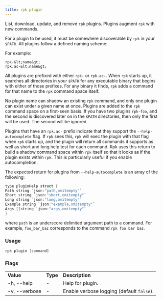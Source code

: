 ```yaml
---
title: rpk plugin
---
```


<head>
  <meta name="title" content="rpk plugin | Redpanda Docs" />
  <meta name="description" content="rpk plugin" />
  <link rel="canonical" href="https://docs.redpanda.com/docs/reference/rpk/rpk-plugin/" />
</head>

List, download, update, and remove `rpk` plugins.
Plugins augment `rpk` with new commands.

For a plugin to be used, it must be somewhere discoverable by `rpk` in your `$PATH`. All plugins follow a defined naming scheme:

For example:

```
rpk-&lt;name&gt;
rpk.ac-&lt;name&gt;
```

All plugins are prefixed with either `rpk-` or `rpk.ac-`. When `rpk` starts up, it
searches all directories in your `$PATH` for any executable binary that begins
with either of those prefixes. For any binary it finds, `rpk` adds a command for
that name to the `rpk` command space itself.

No plugin name can shadow an existing `rpk` command, and only one plugin can
exist under a given name at once. Plugins are added to the `rpk` command space on
a first-seen basis. If you have two plugins `rpk-foo`, and the second is
discovered later on in the `$PATH` directories, then only the first will be used.
The second will be ignored.

Plugins that have an `rpk.ac-` prefix indicate that they support the
`--help-autocomplete` flag. If `rpk` sees this, `rpk` will exec the plugin with that
flag when `rpk` starts up, and the plugin will return all commands it supports as
well as short and long help test for each command. Rpk uses this return to
build a shadow command space within `rpk` itself so that it looks as if the
plugin exists within `rpk`. This is particularly useful if you enable
autocompletion.

The expected return for plugins from `--help-autocomplete` is an array of the
following:

```c
type pluginHelp struct {
Path string `json:"path,omitempty"`
Short string `json:"short,omitempty"`
Long string `json:"long,omitempty"`
Example string `json:"example,omitempty"`
Args []string `json:"args,omitempty"`
}
```

where `path` is an underscore delimited argument path to a command. For
example, `foo_bar_baz` corresponds to the command `rpk foo bar baz`.

### Usage

```
rpk plugin [command]
```

### Flags

<table>
  <tbody>
    <tr>
      <td>
        <strong> Value</strong>
      </td>
      <td>
        <strong> Type</strong>
      </td>
      <td>
        <strong> Description</strong>
      </td>
    </tr>
    <tr>
      <td>-h, --help</td>
      <td>-</td>
      <td> Help for plugin.</td>
    </tr>
    <tr>
      <td>-v, --verbose</td>
      <td>-</td>
      <td>
        Enable verbose logging (default <code>false</code>).
      </td>
    </tr>
  </tbody>
</table>
